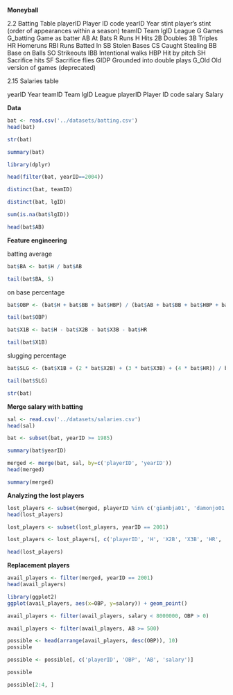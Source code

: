 **Moneyball**

2.2 Batting Table
playerID       Player ID code
yearID         Year
stint          player's stint (order of appearances within a season)
teamID         Team
lgID           League
G              Games
G_batting      Game as batter
AB             At Bats
R              Runs
H              Hits
2B             Doubles
3B             Triples
HR             Homeruns
RBI            Runs Batted In
SB             Stolen Bases
CS             Caught Stealing
BB             Base on Balls
SO             Strikeouts
IBB            Intentional walks
HBP            Hit by pitch
SH             Sacrifice hits
SF             Sacrifice flies
GIDP           Grounded into double plays
G_Old          Old version of games (deprecated)

2.15 Salaries table

yearID         Year
teamID         Team
lgID           League
playerID       Player ID code
salary         Salary


**Data**

```r
bat <- read.csv('../datasets/batting.csv')
head(bat)
```
```r
str(bat)
```
```r
summary(bat)
```
```r
library(dplyr)
```


```r
head(filter(bat, yearID==2004))
```
```r
distinct(bat, teamID)
```
```r
distinct(bat, lgID)
```
```r
sum(is.na(bat$lgID))
```
```r
head(bat$AB)
```

**Feature engineering**

batting average
```r
bat$BA <- bat$H / bat$AB
```
```r
tail(bat$BA, 5)
```
on base percentage
```r
bat$OBP <- (bat$H + bat$BB + bat$HBP) / (bat$AB + bat$BB + bat$HBP + bat$SF)
```
```r
tail(bat$OBP)
```
```r
bat$X1B <- bat$H - bat$X2B - bat$X3B - bat$HR
```
```r
tail(bat$X1B)
```
slugging percentage
```r
bat$SLG <- (bat$X1B + (2 * bat$X2B) + (3 * bat$X3B) + (4 * bat$HR)) / bat$AB
```
```r
tail(bat$SLG)
```
```r
str(bat)
```

**Merge salary with batting**

```r
sal <- read.csv('../datasets/salaries.csv')
head(sal)
```
```r
bat <- subset(bat, yearID >= 1985)
```
```r
summary(bat$yearID)
```
```r
merged <- merge(bat, sal, by=c('playerID', 'yearID'))
head(merged)
```
```r
summary(merged)
```

**Analyzing the lost players**

```r
lost_players <- subset(merged, playerID %in% c('giambja01', 'damonjo01', 'saenzol01'))
head(lost_players)
```
```r
lost_players <- subset(lost_players, yearID == 2001)
```
```r
lost_players <- lost_players[, c('playerID', 'H', 'X2B', 'X3B', 'HR', 'OBP', 'SLG', 'BA', 'AB')]
```
```r
head(lost_players)
```

**Replacement players**

```r
avail_players <- filter(merged, yearID == 2001)
head(avail_players)
```
```r
library(ggplot2)
ggplot(avail_players, aes(x=OBP, y=salary)) + geom_point()
```
```r
avail_players <- filter(avail_players, salary < 8000000, OBP > 0)
```
```r
avail_players <- filter(avail_players, AB >= 500)
```
```r
possible <- head(arrange(avail_players, desc(OBP)), 10)
possible
```
```r
possible <- possible[, c('playerID', 'OBP', 'AB', 'salary')]
```
```r
possible
```
```r
possible[2:4, ]
```
